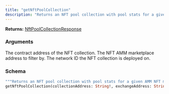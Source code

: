 ```yaml
---
title: "getNftPoolCollection"
description: "Returns an NFT pool collection with pool stats for a given AMM NFT marketplace."
---
```


**Returns:** [NftPoolCollectionResponse](/api-reference/types/nftpoolcollectionresponse)

### Arguments

<ResponseField name="collectionAddress" type="String!" required>
  The contract address of the NFT collection.
</ResponseField>

<ResponseField name="exchangeAddress" type="String!" required>
  The NFT AMM marketplace address to filter by.
</ResponseField>

<ResponseField name="networkId" type="Int!" required>
  The network ID the NFT collection is deployed on.
</ResponseField>

### Schema


```graphql 
"""Returns an NFT pool collection with pool stats for a given AMM NFT marketplace."""
getNftPoolCollection(collectionAddress: String!, exchangeAddress: String!, networkId: Int!): NftPoolCollectionResponse
```
